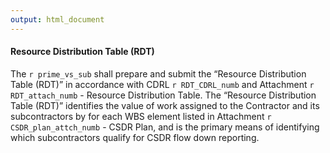 ```yaml
---
output: html_document
---
```

#### Resource Distribution Table (RDT)
The `r prime_vs_sub` shall prepare and submit the "Resource Distribution Table (RDT)" in accordance with CDRL `r RDT_CDRL_numb` and Attachment `r RDT_attach_numb` - Resource Distribution Table. The "Resource Distribution Table (RDT)" identifies the value of work assigned to the Contractor and its subcontractors by for each WBS element listed in Attachment `r CSDR_plan_attch_numb` - CSDR Plan, and is the primary means of identifying which subcontractors qualify for CSDR flow down reporting.  
